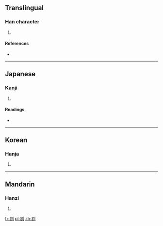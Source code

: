 ==Translingual==

===Han character===
{{Han char|rn=18|rad=刀|as=11|sn=13|four=|canj=尸竹中弓 (SHLN)|ids=⿰[[翏]][[刂]]}}

# {{defn|Han|sort=刀11}}

====References====
* {{Han ref|kx=0143.210|dkj=02149|dj=0324.070|hdz=10354.150|uh=5279|ud=21113}}

----

==Japanese==

===Kanji===
{{ja-kanji|grade=|rs=刀11}}

# {{defn|lang=ja|sort=刀11}}

====Readings====
* {{ja-readings|on=[[りく]] (riku), [[ろく]] (roku), [[きょう]] (kyō), [[く]] (ku)|kun=[[けずる]] (kezuru)}}

----

==Korean==

===Hanja===
{{ko-hanja|hangeul=륙|rv=ryuk|mr=ryuk}}

# {{defn|lang=ko|sort=刀11}}

----

==Mandarin==

===Hanzi===
{{cmn-hanzi|pin=[[lù]] ([[lu4]]), [[chāo]] ([[chao1]])|wg=lu<sup>4</sup>, ch'ao<sup>1</sup>}}

# {{defn|lang=cmn|sort=刀11}}

[[fr:剹]]
[[pl:剹]]
[[zh:剹]]